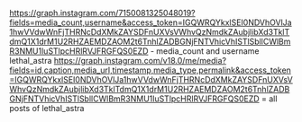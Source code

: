 https://graph.instagram.com/7150081325048019?fields=media_count,username&access_token=IGQWRQYkxlSEI0NDVhOVlJa1hwVVdwWnFjTHRNcDdXMkZAYSDFnUXVsVWhvQzNmdkZAubjlibXd3TklTdmQ1X1drM1U2RHZAEMDZAOM2t6TnhlZADBGNjFNTVhicVhISTlSbllCWlBmR3NMU1luSTlpcHRlRVJFRGFQS0EZD - media_count and username lethal_astra
https://graph.instagram.com/v18.0/me/media?fields=id,caption,media_url,timestamp,media_type,permalink&access_token=IGQWRQYkxlSEI0NDVhOVlJa1hwVVdwWnFjTHRNcDdXMkZAYSDFnUXVsVWhvQzNmdkZAubjlibXd3TklTdmQ1X1drM1U2RHZAEMDZAOM2t6TnhlZADBGNjFNTVhicVhISTlSbllCWlBmR3NMU1luSTlpcHRlRVJFRGFQS0EZD = all posts of lethal_astra

